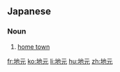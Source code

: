 ==Japanese==
{{ja-kanjitab|じ|もと|yomi=j}}

===Noun===
{{ja-noun|じもと}}

# [[home town]]

[[fr:地元]]
[[ko:地元]]
[[li:地元]]
[[hu:地元]]
[[zh:地元]]